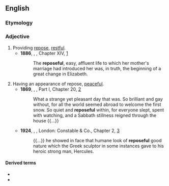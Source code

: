 ==English==

===Etymology===
{{suffix|repose|ful|lang=en}}

===Adjective===
{{en-adj}}

# Providing [[repose]], [[restful]].
#* '''1886''', {{w|Thomas Hardy}}, ''{{w|The Mayor of Casterbridge}}'', Chapter XIV, [http://www.gutenberg.org/files/143/143-h/143-h.htm]
#*: The '''reposeful''', easy, affluent life to which her mother's marriage had introduced her was, in truth, the beginning of a great change in Elizabeth.
# Having an appearance of repose, [[peaceful]].
#* '''1869''', {{w|Louisa May Alcott}}, ''{{w|Little Women}}'', Part I, Chapter 20, [http://www.gutenberg.org/files/514/514-h/514-h.htm]
#*: What a strange yet pleasant day that was. So brilliant and gay without, for all the world seemed abroad to welcome the first snow. So quiet and '''reposeful''' within, for everyone slept, spent with watching, and a Sabbath stillness reigned through the house {{...}}
#* '''1924''', {{w|Herman Melville}}, ''{{w|Billy Budd}}'', London: Constable & Co., Chapter 2, [http://gutenberg.net.au/ebooks06/0608511h.html]
#*: {{...}} he showed in face that humane look of '''reposeful''' good nature which the Greek sculptor in some instances gave to his heroic strong man, Hercules.

====Derived terms====
* {{l|en|reposefully}}
* {{l|en|reposefulness}}